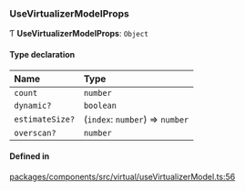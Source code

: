 ### UseVirtualizerModelProps

Ƭ **UseVirtualizerModelProps**: `Object`

#### Type declaration

| Name            | Type                            |
| :-------------- | :------------------------------ |
| `count`         | `number`                        |
| `dynamic?`      | `boolean`                       |
| `estimateSize?` | (`index`: `number`) => `number` |
| `overscan?`     | `number`                        |

#### Defined in

[packages/components/src/virtual/useVirtualizerModel.ts:56](https://github.com/vtex/shoreline/blob/bf9009f50/packages/components/src/virtual/useVirtualizerModel.ts#L56)
